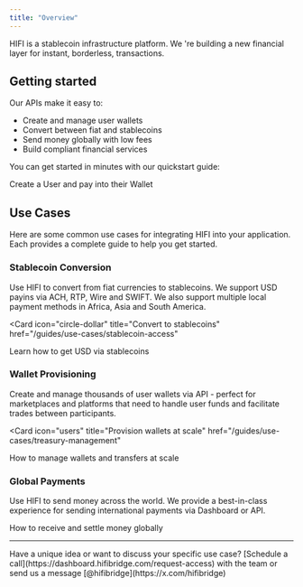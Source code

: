 ```yaml
---
title: "Overview"
---
```


HIFI is a stablecoin infrastructure platform. We 're building a new financial layer for instant, borderless, transactions.

## Getting started

Our APIs make it easy to:

- Create and manage user wallets
- Convert between fiat and stablecoins
- Send money globally with low fees
- Build compliant financial services

You can get started in minutes with our quickstart guide:

<Card icon="book" title="Quickstart" href="/guides/quickstart">
  Create a User and pay into their Wallet
</Card>

## Use Cases

Here are some common use cases for integrating HIFI into your application. Each provides a complete guide to help you get started.

### Stablecoin Conversion

Use HIFI to convert from fiat currencies to stablecoins. We support USD payins via ACH, RTP, Wire and SWIFT. We also support multiple local payment methods in Africa, Asia and South America.

<Card
  icon="circle-dollar"
  title="Convert to stablecoins"
  href="/guides/use-cases/stablecoin-access"
>
  Learn how to get USD via stablecoins
</Card>

### Wallet Provisioning

Create and manage thousands of user wallets via API - perfect for marketplaces and platforms that need to handle user funds and facilitate trades between participants.

<Card
  icon="users"
  title="Provision wallets at scale"
  href="/guides/use-cases/treasury-management"
>
  How to manage wallets and transfers at scale
</Card>

### Global Payments

Use HIFI to send money across the world. We provide a best-in-class experience for sending international payments via Dashboard or API.

<Card icon="globe" title="Sending money" href="/guides/use-cases/sending-money">
  How to receive and settle money globally
</Card>

---

<Info>
  Have a unique idea or want to discuss your specific use case? [Schedule a
  call](https://dashboard.hifibridge.com/request-access) with the team or send
  us a message [@hifibridge](https://x.com/hifibridge)
</Info>
